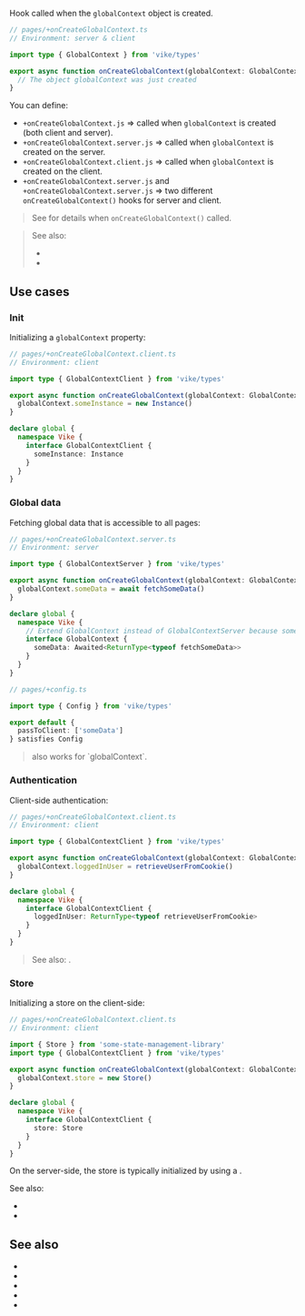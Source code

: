 
<ConfigSpec
  env="server, client"
  cumulative
  global
/>

Hook called when the <Link href="/globalContext">`globalContext` object</Link> is created.

```ts
// pages/+onCreateGlobalContext.ts
// Environment: server & client

import type { GlobalContext } from 'vike/types'

export async function onCreateGlobalContext(globalContext: GlobalContext) {
  // The object globalContext was just created
}
```

You can define:
- `+onCreateGlobalContext.js` => called when `globalContext` is created (both client and server).
- `+onCreateGlobalContext.server.js` => called when `globalContext` is created on the server.
- `+onCreateGlobalContext.client.js` => called when `globalContext` is created on the client.
- `+onCreateGlobalContext.server.js` and `+onCreateGlobalContext.server.js` => two different `onCreateGlobalContext()` hooks for server and client.

> See <Link href="/globalContext#lifecycle" /> for details when `onCreateGlobalContext()` called.

> See also:
> - <Link href="/file-env" />
> - <Link href="/onCreatePageContext" />


## Use cases

### Init

Initializing a `globalContext` property:

```ts
// pages/+onCreateGlobalContext.client.ts
// Environment: client

import type { GlobalContextClient } from 'vike/types'

export async function onCreateGlobalContext(globalContext: GlobalContextClient) {
  globalContext.someInstance = new Instance()
}

declare global {
  namespace Vike {
    interface GlobalContextClient {
      someInstance: Instance
    }
  }
}
```

### Global data

Fetching global data that is accessible to all pages:

```ts
// pages/+onCreateGlobalContext.server.ts
// Environment: server

import type { GlobalContextServer } from 'vike/types'

export async function onCreateGlobalContext(globalContext: GlobalContextServer) {
  globalContext.someData = await fetchSomeData()
}

declare global {
  namespace Vike {
    // Extend GlobalContext instead of GlobalContextServer because someData is passed to client
    interface GlobalContext {
      someData: Awaited<ReturnType<typeof fetchSomeData>>
    }
  }
}
```

```ts
// pages/+config.ts

import type { Config } from 'vike/types'

export default {
  passToClient: ['someData']
} satisfies Config
```

> <Link href="/passToClient" noBreadcrumb /> also works for `globalContext`.

### Authentication

Client-side authentication:

```ts
// pages/+onCreateGlobalContext.client.ts
// Environment: client

import type { GlobalContextClient } from 'vike/types'

export async function onCreateGlobalContext(globalContext: GlobalContextClient) {
  globalContext.loggedInUser = retrieveUserFromCookie()
}

declare global {
  namespace Vike {
    interface GlobalContextClient {
      loggedInUser: ReturnType<typeof retrieveUserFromCookie>
    }
  }
}
```

> See also: <Link href="/auth#ssg" doNotInferSectionTitle />.

### Store

Initializing a <Link href="/store">store</Link> on the client-side:

```ts
// pages/+onCreateGlobalContext.client.ts
// Environment: client

import { Store } from 'some-state-management-library'
import type { GlobalContextClient } from 'vike/types'

export async function onCreateGlobalContext(globalContext: GlobalContextClient) {
  globalContext.store = new Store()
}

declare global {
  namespace Vike {
    interface GlobalContextClient {
      store: Store
    }
  }
}
```

On the server-side, the store is typically initialized by using a <Link href="/onCreatePageContext" noBreadcrumb />.

See also:
 - <Link href="/onCreatePageContext#store" />
 - <Link href="/store#manual-integration" />


## See also

- <Link href="/globalContext" />
- <Link href="/getGlobalContext" />
- <Link href="/onCreatePageContext" />
- <Link href="/hooks" />
- <Link href="/hooks#lifecycle" />
